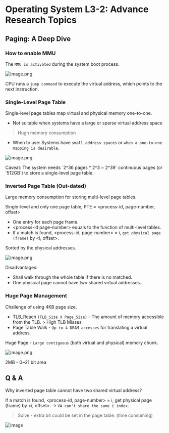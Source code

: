 Operating System L3-2: Advance Research Topics
===

Paging: A Deep Dive
---

### How to enable MMU

The `MMU is activated` during the system boot process.

![image.png](https://hackmd.io/_uploads/r1ZbUuuQ6.png)

CPU runs a `jump command` to execute the virtual address, which points to the next instruction.

### Single-Level Page Table

Single-level page tables map virtual and physical memory one-to-one.

- Not suitable when systems have a large or sparse virtual address space
> Hugh memory consumption
 
- When to use: Systems have `small address spaces` or `when a one-to-one mapping is desirable`. 

![image.png](https://hackmd.io/_uploads/BJk28__7a.png)


<Callout type="warning" emoji="⚠️">
Caveat: The system needs `2^36 pages * 2^3 = 2^39` continuous pages (or `512GB`) to store a single-level page table.
</Callout>

### Inverted Page Table (Out-dated)

<Callout type="warning" emoji="⚠️">
Large memory consumption for storing multi-level page tables.
</Callout>

Single-level and only one page table, PTE = \<process-id, page-number, offset\>

- One entry for each page frame.
- \<process-id page-number\> equals to the function of multi-level tables.
- If a match is found, \<process-id, page-number\> = i, `get physical page (frame)` by \<i, offset\>.

<Callout type="info" emoji="ℹ">
Sorted by the physical addresses.
</Callout>

![image.png](https://hackmd.io/_uploads/ByesDdOX6.png)

Disadvantages:

* Shall walk through the whole table if there is no matched.
* One physical page cannot have two shared virtual addresses.

### Huge Page Management

Challenge of using 4KB page size.

* TLB_Reach `(TLB_Size X Page_Size)` - The amount of memory accessible from the TLB. > High TLB Misses
* Page Table Walk - `Up to 4 DRAM accesses` for translating a virtual address.

Huge Page - `Large contiguous` (both virtual and physical) memory chunk.

![image.png](https://hackmd.io/_uploads/SyMGyK_Xp.png)

<Callout type="warning" emoji="⚠️">
2MB - 0~21 bit area
</Callout>

Q & A
---

Why inverted page table cannot have two shared virtual address?

If a match is found, \<process-id, page-number\> = i, get physical page (frame) by \<i, offset\>. -> `VA can't share the same i index`.

> Solve - extra bit could be set in the page table. (time consuming) 

![image](https://hackmd.io/_uploads/ByoWXkiNT.png)
